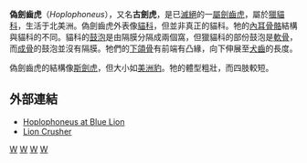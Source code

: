 {{Automatic taxobox
| taxon = Hoplophoneus
| name = 偽劍齒虎屬
| fossil_range = {{fossil_range|35|29}}
| status = Fossil
| status_system = 
| image = Hoplophoneus.jpg
| image_caption = ''Hoplophoneus mentalis''
| authority = [[愛德華·德林克·科普|Cope]], 1874
| subdivision_ranks = [[種|種]]
| subdivision =
* ''H. cerebralis'' (Cope, 1880)
* ''H. dakotensis'' (Hatcher, 1895) 
* ''H. oharrai'' Jepsen, 1926
* ''H. occidentalis'' (Leidy, 1866)
* ''H. primaevus'' (Leidy, 1851) ([[模式种|模式种]])
* ''H. sicarius'' (Sinclair and Jepsen, 1927)
* ''H. strigidens'' (Cope 1878)
| synonyms = *''H. oreodontis''
}}
'''偽劍齒虎'''（''Hoplophoneus''），又名'''古劍虎'''，是已[[滅絕|滅絕]]的一[[屬|屬]][[劍齒虎|劍齒虎]]，屬於[[獵貓科|獵貓科]]，生活于北美洲。偽劍齒虎外表像[[貓科|貓科]]，但並非真正的貓科。牠的[[內耳|內耳]][[骨骼|骨骼]]結構與貓科的不同。貓科的[[鼓泡|鼓泡]]是由隔膜分隔成兩個窩，但獵貓科的部份鼓泡是[[軟骨|軟骨]]，而[[成骨作用|成骨]]的鼓泡並沒有隔膜。牠們的[[下頜骨|下頜骨]]有前端有凸緣，向下伸展至[[犬齒|犬齒]]的長度。

偽劍齒虎的結構像[[斯劍虎|斯劍虎]]，但大小如[[美洲豹|美洲豹]]。牠的體型粗壯，而四肢較短。

==外部連結==
*[http://www.bluelion.org/hoplophoneus.htm Hoplophoneus at Blue Lion] {{Wayback|url=http://www.bluelion.org/hoplophoneus.htm |date=20120612045356 }}
*[https://web.archive.org/web/20070927222814/http://www.lioncrusher.com/nimravidae.htm Lion Crusher]
{{獵貓科}}
{{Taxonbar|from=Q135088}}

[[Category:偽劍齒虎屬|W]]
[[Category:漸新世哺乳類|W]]
[[Category:北美洲史前哺乳動物|W]]
[[Category:1874年描述的分类群|W]]